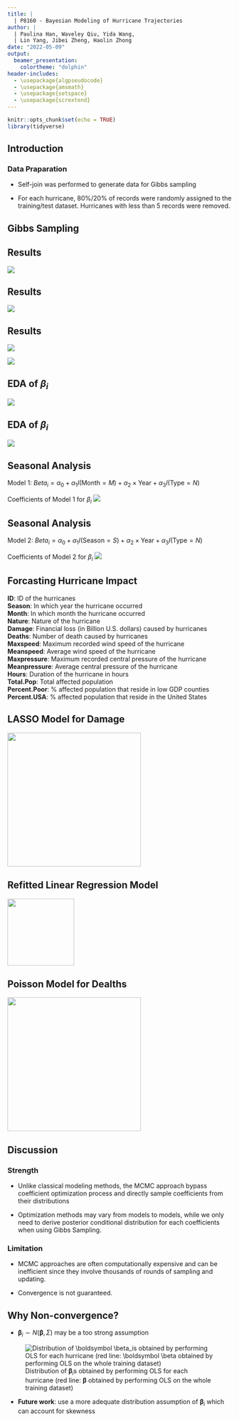 ```yaml
---
title: |
  | P8160 - Bayesian Modeling of Hurricane Trajectories
author: |
  | Paulina Han, Waveley Qiu, Yida Wang,
  | Lin Yang, Jibei Zheng, Haolin Zhong
date: "2022-05-09"
output:
  beamer_presentation:
    colortheme: "dolphin"
header-includes:
  - \usepackage{algpseudocode}
  - \usepackage{amsmath}
  - \usepackage{setspace}
  - \usepackage{scrextend}
---
```


```r
knitr::opts_chunk$set(echo = TRUE)
library(tidyverse)
```

## Introduction

### Data Praparation

- Self-join was performed to generate data for Gibbs sampling

- For each hurricane, 80%/20% of records were randomly assigned to the training/test dataset. Hurricanes with less than 5 records were removed.

## Gibbs Sampling

\begin{addmargin}[2em]{1em}
\begin{spacing}{1.5}
\Large
\begin{algorithmic}
\State Initialize $\Theta_0 = ( \mathbf B_0, \boldsymbol{\mu}_0, \sigma_0^2, \Sigma_0) $
\For{iteration i = 1,2,...} 
    \State Sample $\mathbf B_i \sim \pi(\mathbf B|\boldsymbol{\mu}_{i-1}, \sigma_{i-1}^2, \Sigma_{i-1}, \mathbf Y) $
    \State Sample $\boldsymbol \mu_i \sim \pi(\boldsymbol \mu|\mathbf{B}_{i}, \sigma_{i-1}^2, \Sigma_{i-1}, \mathbf Y) $
    \State Sample $\sigma_i^2 \sim \pi(\sigma^2|\mathbf{B}_{i}, \boldsymbol \mu_i, \Sigma_{i-1}, \mathbf Y) $
    \State Sample $\Sigma_i \sim \pi(\Sigma|\mathbf{B}_{i}, \boldsymbol \mu_i, \sigma_i^2, \mathbf Y) $
\EndFor
\end{algorithmic}
\normalsize
\end{spacing} 
\end{addmargin}

## Results

![]("plots/beta.png")

## Results

![]("plots/mu.png")

## Results

![]("plots/sigmasq.png")

\vspace{5mm}

![]("plots/SIGMA2.png")

## EDA of $\beta_i$
![]("plots/p5_1.png")

## EDA of $\beta_i$
![]("plots/p5_2.png")

## Seasonal Analysis

Model 1: $Beta_{i} = \alpha_{0} + \alpha_{1}I(\textrm{Month} = M ) + \alpha_{2}\times \textrm{Year} + \alpha_{3}I(\textrm{Type} = N )$ 

Coefficients of Model 1 for $\beta_{i}$
![]("plots/p5_4.png")

## Seasonal Analysis
Model 2: $Beta_{i} = \alpha_{0} + \alpha_{1}I(\textrm{Season} = S ) + \alpha_{2}\times \textrm{Year} + \alpha_{3}I(\textrm{Type} = N )$ 

Coefficients of Model 2 for $\beta_{i}$
![]("plots/p5_3.png")



## Forcasting Hurricane Impact

**ID**: ID of the hurricanes\
**Season**: In which year the hurricane occurred\
**Month**: In which month the hurricane occurred\
**Nature**: Nature of the hurricane\
**Damage**: Financial loss (in Billion U.S. dollars) caused by hurricanes\
**Deaths**: Number of death caused by hurricanes\
**Maxspeed**: Maximum recorded wind speed of the hurricane\
**Meanspeed**: Average wind speed of the hurricane\
**Maxpressure**: Maximum recorded central pressure of the hurricane\
**Meanpressure**: Average central pressure of the hurricane\
**Hours**: Duration of the hurricane in hours\
**Total.Pop**:  Total affected population\
**Percent.Poor**: \% affected population that reside in low GDP counties\
**Percent.USA**:  \% affected population that reside in the United States 

## LASSO Model for Damage


\centering
![]("plots/LASSO_coefficients.png"){height=300}



## Refitted Linear Regression Model

![]("plots/refitted_linearmodel.png"){height=150}

## Poisson Model for Dealths

![]("plots/Poisson_coefficients.png"){height=300}

## Discussion

### Strength

- Unlike classical modeling methods, the MCMC approach bypass coefficient optimization process and directly sample coefficients from their distributions
  
- Optimization methods may vary from models to models, while we only need to derive posterior conditional distribution for each coefficients when using Gibbs Sampling.
  
  
### Limitation

- MCMC approaches are often computationally expensive and can be inefficient since they involve thousands of rounds of sampling and updating.

- Convergence is not guaranteed.

## Why Non-convergence?

- $\boldsymbol \beta_i \sim N(\boldsymbol \beta, \Sigma)$ may be a too strong assumption

![Distribution of $\boldsymbol \beta_i$s obtained by performing OLS for each hurricane (red line: $\boldsymbol \beta$ obtained by performing OLS on the whole training dataset)]("plots/discussion.png")


- **Future work**: use a more adequate distribution assumption of $\boldsymbol \beta_i$ which can account for skewness



